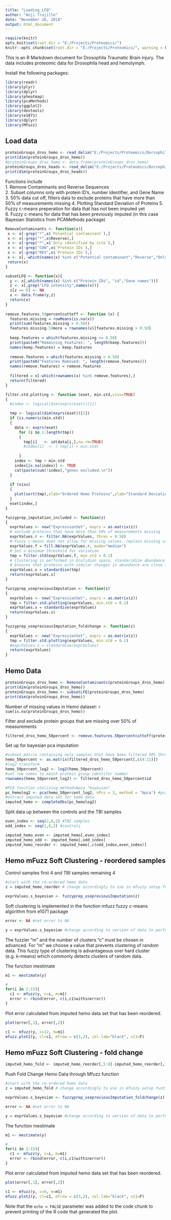 ```yaml
---
title: "Loading_LFQ"
author: "Anji Trujillo"
date: "November 26, 2018"
output: html_document
---
```


```r
require(knitr)
opts_knit$set(root.dir = "E:/Projects/Proteomics/")
knitr::opts_chunk$set(root.dir = "E:/Projects/Proteomics/", warning = FALSE, message = FALSE)
```

This is an R Markdown document for Drosophila Traumatic Brain injury. The data includes proteomic data for Drosophila head and hemolymph.

Install the following packages:

```r
library(readr)
library(plyr)
library(dplyr)
library(pheatmap)
library(pcaMethods)
library(ggplot2)
library(devtools)
library(e1071)
library(dplyr)
library(Mfuzz)
```

## Load data
```r
proteinGroups_dros_hemo <- read_delim("E:/Projects/Proteomics/DorsophilaHead_Experiment/txt_hemo_plusFrac/proteinGroups.txt","\t", escape_double = FALSE, trim_ws = TRUE)
print(dim(proteinGroups_dros_hemo))
#proteinGroups_dros_hemo <- data.frame(proteinGroups_dros_hemo)
proteinGroups_dros_heads <- read_delim("E:/Projects/Proteomics/DorsophilaHead_Experiment/txt_dros_heads_plusFrac/proteinGroups__dros_heads_plusFrac.txt","\t", escape_double = FALSE, trim_ws = TRUE)
print(dim(proteinGroups_dros_heads))
```


Functions include  
1. Remove Contaminants and Reverse Sequences  
2. Subset columns only with protein ID's, number identifier, and Gene Name  
3. 50% data cut off, filters data to exclude proteins that have more than 50% of measurements missing 
4. Plotting Standard Deviation of Proteins
5. Fuzzy c-means preperation for data that has not been imputed yet  
6. Fuzzy c-means for data that has been previously imputed (in this case Bayesian Statistics from PCAMethods package)  

```r
RemoveContaminants <- function(x){
 x <- x[-grep("*",x$`Potential contaminant`),]
 x <- x[-grep("*",x$Reverse),]
 x <- x[-grep("*",x$`Only identified by site`),]
 x <- x[-grep("CON",x$`Protein IDs`),]
 x <- x[-grep("REV",x$`Protein IDs`),]
 x <- x[,-which(names(x) %in% c("Potential contaminant","Reverse","Only identified by site"))]
 return(x)
} 

subsetLFQ <- function(x){
  y <- x[,which(names(x) %in% c("Protein IDs", "id","Gene names"))]
  z <- x[,grep("LFQ intensity",names(x))]
  z[z == 0] <- NA
  x <- data.frame(y,z)
  return(x)
}
 
remove.features.50percentcuttoff <- function (x) {
  features.missing = rowMeans(is.na(x)) 
  print(sum(features.missing > 0.50)) 
  features.missing.50more = rownames(x)[features.missing > 0.50] 
  
  keep.features = which(features.missing <= 0.50) 
  print(paste0("Remaining Features: ", length(keep.features)))
  names(keep.features) = keep.features 
  
  remove.features = which(features.missing > 0.50)
  print(paste0("Features Removed: ", length(remove.features)))
  names(remove.features) = remove.features
  
  filtered = x[-which(rownames(x) %in% remove.features),]
  return(filtered)
}

filter.std.plotting <- function (eset, min.std,visu=TRUE)
{
  #index <- logical(dim(exprs(eset))[1])

  tmp <- logical(dim(exprs(eset))[1])
  if (is.numeric(min.std))
  { 
    data <- exprs(eset)
      for (i in 1:length(tmp))
      {
        tmp[i]   <- sd(data[i,],na.rm=TRUE)
        #index[i]  <- ( tmp[i] > min.std)
        
      }
    index <- tmp > min.std
    index[is.na(index)] <- TRUE
    cat(paste(sum(!index),"genes excluded.\n"))
  }
  
  if (visu)
  {
    plot(sort(tmp),xlab="Ordered Hemo Proteins",ylab="Standard Deviation")
  }
  eset[index,]
}

fuzzyprep_imputation_included <- function(z)
{
  exprValues <- new("ExpressionSet", exprs = as.matrix(z))
  # exclude proteins that have more than 50% of measurements missing
  exprValues.r <- filter.NA(exprValues, thres = 0.50)
  # Fuzzy c-means does not allow for missing values, replace missing values by median values
  exprValues.f = fill.NA(exprValues.r, mode="median")
  # Set a minimum threshold for variation 
  tmp = filter.std(exprValues.f, min.std = 0.1)
  # Clustering is performed in Eculidian space, standaridize abundance values to have a mean value of zero
  # Ensures that proteins with similar changes in abundance are close in Euclidean space
  exprValues.s = standardise(tmp)
  return(exprValues.s)
}

fuzzyprep_usepreviousImputation <- function(z)
{
  exprValues <- new("ExpressionSet", exprs = as.matrix(z))
  tmp = filter.std.plotting(exprValues, min.std = 0.1)
  exprValues.s = standardise(exprValues)
  return(exprValues.s)
}

fuzzyprep_usepreviousImputation_foldchange <- function(z)
{
  exprValues <- new("ExpressionSet", exprs = as.matrix(z))
  tmp = filter.std.plotting(exprValues, min.std = 0.1)
  #exprValues.s = standardise(exprValues)
  return(exprValues)
}

```
## Hemo Data
```r
proteinGroups_dros_hemo <- RemoveContaminants(proteinGroups_dros_hemo)
print(dim(proteinGroups_dros_hemo))
proteinGroups_dros_hemo <- subsetLFQ(proteinGroups_dros_hemo) 
print(dim(proteinGroups_dros_hemo))
```

Number of missing values in Hemo dataset: `r sum(is.na(proteinGroups_dros_hemo))`

Filter and exclude protein groups that are missing over 50% of measurements 
```r
filtered_dros_hemo_50percent <- remove.features.50percentcuttoff(proteinGroups_dros_hemo)
```

Set up for bayesian pca imputation
```r
#subset matrix containing only samples that have been filtered 50% threshold
hemo_50percent <- as.matrix(filtered_dros_hemo_50percent[,c(4:11)])
#log2 transform
hemo_50percent_log2 <- log2(hemo_50percent)
#set row names to match protein group identifer number
rownames(hemo_50percent_log2) <- filtered_dros_hemo_50percent$id

#PCA function utelizing method=bpca "bayesian"
pc_hemolog2 <- pca(hemo_50percent_log2, nPcs = 3, method = "bpca") #pca method
#extract imputed data set for hemo data
imputed_hemo <- completeObs(pc_hemolog2)
```

Split data up between the controls and the TBI samples
```r
even_index <- seq(2,8,2) #TBI samples
odd_index <- seq(1,8,2) #controls

imputed_hemo_even <- imputed_hemo[,even_index]
imputed_hemo_odd <- imputed_hemo[,odd_index]
imputed_hemo_reorder <- imputed_hemo[,c(odd_index,even_index)]
```


## Hemo mFuzz Soft Clustering - reordered samples
Control samples first 4 and TBI samples remaining 4
```r

#start with the re-ordered hemo data
z = imputed_hemo_reorder # change accordingly to use in mfuzzy setup funtions

exprValues.s_bayesian <- fuzzyprep_usepreviousImputation(z)
```

Soft clustering is implemented in the function mfuzz
fuzzy c-means algorithm from e1071 package

```r
error <- NA #set error to NA

y = exprValues.s_bayesian #change according to version of data to perform fuzzy clustering
```

The fuzzier "m" and the number of clusters "c" must be chosen in advanced. For "m" we choose a value that prevents clustering of random data. This fuzzy type of clustering is advantageous over hard cluster (e.g. k-means) which commonly detects clusters of random data. 

The function mestimate 
 
```r
m1 <- mestimate(y) 

# 
for(i in 2:15){
  c1 <- mfuzz(y, c=i, m=m1)
  error <- rbind(error, c(i,c1$withinerror))
}
```

Plot error calculated from imputed hemo data set that has been reordered. 
```r
plot(error[,1], error[,2])
```

```r
c1 <- mfuzz(y, c=12, m=m1)
mfuzz.plot2(y, cl=c1, mfrow = c(3,2), col.lab="black", x11=F)
```

## Hemo mFuzz Soft Clustering - fold change

```r
imputed_hemo_fold <- imputed_hemo_reorder[,5:8]-imputed_hemo_reorder[,1:4]

```

Push Fold Change Hemo Data through Mfuzz function
```r

#start with the re-ordered hemo data
z = imputed_hemo_fold # change accordingly to use in mfuzzy setup funtions

exprValues.s_bayesian <- fuzzyprep_usepreviousImputation_foldchange(z)
```

```r
error <- NA #set error to NA

y = exprValues.s_bayesian #change according to version of data to perform fuzzy clustering
```

The function mestimate 
 
```r
m1 <- mestimate(y) 

# 
for(i in 2:15){
  c1 <- mfuzz(y, c=i, m=m1)
  error <- rbind(error, c(i,c1$withinerror))
}
```

Plot error calculated from imputed hemo data set that has been reordered. 
```r
plot(error[,1], error[,2])
```

```r
c1 <- mfuzz(y, c=6, m=m1)
mfuzz.plot2(y, cl=c1, mfrow = c(3,2), col.lab="black", x11=F)
```

Note that the `echo = FALSE` parameter was added to the code chunk to prevent printing of the R code that generated the plot.

